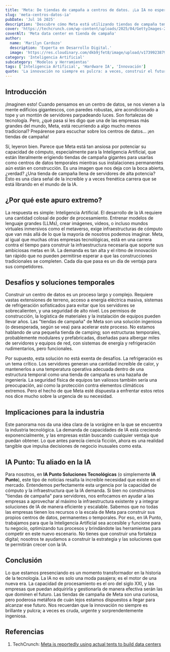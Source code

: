 ```yaml
---
title: 'Meta: De tiendas de campaña a centros de datos. ¡La IA no espera!'
slug: 'meta-centros-datos-ia'
pubDate: 'Jul 16 2025'
description: 'Descubre cómo Meta está utilizando tiendas de campaña temporales como centros de datos para acelerar su infraestructura de IA, reflejando la urgencia y demanda de poder de cómputo en la industria tecnológica.'
cover: 'https://techcrunch.com/wp-content/uploads/2025/04/GettyImages-2209215388.jpg'
coverAlt: 'Meta data center en tienda de campaña'
author:
  name: 'Marilyn Cardozo'
  description: 'Experta en Desarrollo Digital.'
  image: 'https://res.cloudinary.com/dkb9jfet8/image/upload/v1739923879/marilyn_s2mi4a.png'
category: 'Inteligencia Artificial'
subcategory: 'Modelos y Herramientas'
tags: ['Inteligencia Artificial', 'Hardware IA', 'Innovación']
quote: 'La innovación no siempre es pulcra: a veces, construir el futuro de la IA requiere soluciones tan audaces como una tienda de campaña llena de servidores.'
---
```


<h2 id="introduccion">Introducción</h2>

¡Imaginen esto! Cuando pensamos en un centro de datos, se nos vienen a la mente edificios gigantescos, con paredes robustas, aire acondicionado a tope y un montón de servidores parpadeando luces. Son fortalezas de tecnología. Pero, ¿qué pasa si les digo que una de las empresas más grandes del mundo, Meta, está recurriendo a algo mucho menos tradicional? Prepárense para escuchar sobre los centros de datos... ¡en tiendas de campaña!

Sí, leyeron bien. Parece que Meta está tan ansiosa por potenciar su capacidad de cómputo, especialmente para la Inteligencia Artificial, que están literalmente erigiendo tiendas de campaña gigantes para usarlas como centros de datos temporales mientras sus instalaciones permanentes aún están en construcción. Es una imagen que nos deja con la boca abierta, ¿verdad? ¿Una tienda de campaña llena de servidores de alta potencia? Esto es una clara señal de la increíble y a veces frenética carrera que se está librando en el mundo de la IA.

<h2 id="por-que-el-apuro-extremo">¿Por qué este apuro extremo?</h2>

La respuesta es simple: Inteligencia Artificial. El desarrollo de la IA requiere una cantidad colosal de poder de procesamiento. Entrenar modelos de lenguaje grandes (LLMs), crear imágenes, videos, o incluso mundos virtuales inmersivos como el metaverso, exige infraestructuras de cómputo que van más allá de lo que la mayoría de nosotros podemos imaginar. Meta, al igual que muchas otras empresas tecnológicas, está en una carrera contra el tiempo para construir la infraestructura necesaria que soporte sus ambiciosas metas en IA. La demanda es tan alta y el ritmo de innovación tan rápido que no pueden permitirse esperar a que las construcciones tradicionales se completen. Cada día que pasa es un día de ventaja para sus competidores.

<h2 id="desafios-y-soluciones-temporales">Desafíos y soluciones temporales</h2>

Construir un centro de datos es un proceso largo y complejo. Requiere vastas extensiones de terreno, acceso a energía eléctrica masiva, sistemas de refrigeración sofisticados para evitar que los servidores se sobrecalienten, y una seguridad de alto nivel. Los permisos de construcción, la logística de materiales y la instalación de equipos pueden llevar años. Las "tiendas de campaña" de Meta son una solución ingeniosa (o desesperada, según se vea) para acelerar este proceso. No estamos hablando de una pequeña tienda de camping; son estructuras temporales, probablemente modulares y prefabricadas, diseñadas para albergar miles de servidores y equipos de red, con sistemas de energía y refrigeración rudimentarios, pero funcionales.

Por supuesto, esta solución no está exenta de desafíos. La refrigeración es un tema crítico. Los servidores generan una cantidad increíble de calor, y mantenerlos a una temperatura operativa adecuada dentro de una estructura temporal como una tienda de campaña es una hazaña de ingeniería. La seguridad física de equipos tan valiosos también sería una preocupación, así como la protección contra elementos climáticos extremos. Pero el hecho de que Meta esté dispuesta a enfrentar estos retos nos dice mucho sobre la urgencia de su necesidad.

<h2 id="implicaciones-para-la-industria">Implicaciones para la industria</h2>

Este panorama nos da una idea clara de la vorágine en la que se encuentra la industria tecnológica. La demanda de capacidades de IA está creciendo exponencialmente, y las empresas están buscando cualquier ventaja que puedan obtener. Lo que antes parecía ciencia ficción, ahora es una realidad tangible que impulsa decisiones de negocio inusuales como esta.

<h2 id="ia-punto-tu-aliado-en-la-ia">IA Punto: Tu aliado en la IA</h2>

Para nosotros, en **IA Punto Soluciones Tecnológicas** (o simplemente **IA Punto**), este tipo de noticias resalta la increíble necesidad que existe en el mercado. Entendemos perfectamente esta urgencia por la capacidad de cómputo y la infraestructura que la IA demanda. Si bien no construimos "tiendas de campaña" para servidores, nos enfocamos en ayudar a las empresas a aprovechar al máximo la infraestructura existente y a integrar soluciones de IA de manera eficiente y escalable. Sabemos que no todas las empresas tienen los recursos o la escala de Meta para construir sus propios centros de datos, permanentes o temporales. Por eso, en IA Punto, trabajamos para que la Inteligencia Artificial sea accesible y funcione para tu negocio, optimizando tus procesos y brindándote las herramientas para competir en este nuevo escenario. No tienes que construir una fortaleza digital; nosotros te ayudamos a construir la estrategia y las soluciones que te permitirán crecer con la IA.

<h2 id="conclusion">Conclusión</h2>

Lo que estamos presenciando es un momento transformador en la historia de la tecnología. La IA no es solo una moda pasajera; es el motor de una nueva era. La capacidad de procesamiento es el oro del siglo XXI, y las empresas que puedan adquirirla y gestionarla de manera efectiva serán las que dominen el futuro. Las tiendas de campaña de Meta son una curiosa, pero poderosa metáfora de cuán lejos estamos dispuestos a llegar para alcanzar ese futuro. Nos recuerdan que la innovación no siempre es brillante y pulcra; a veces es cruda, urgente y sorprendentemente ingeniosa.

<h2 id="referencias">Referencias</h2>

1.  TechCrunch: <a href="https://techcrunch.com/2024/02/16/meta-reportedly-using-actual-tents-to-build-data-centers/" target="_blank" rel="noopener noreferrer">Meta is reportedly using actual tents to build data centers</a>
